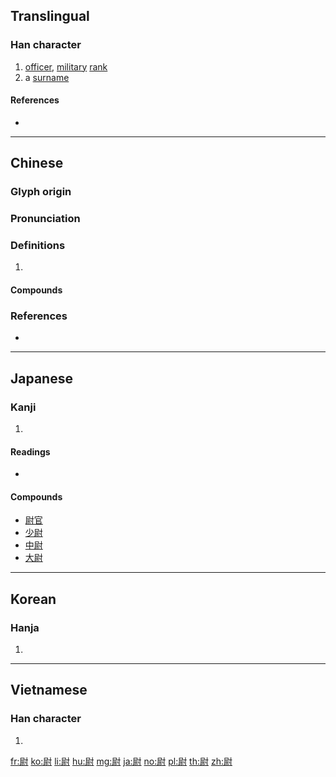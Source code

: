 {{character info/new}}
==Translingual==

===Han character===
{{Han char|rn=41|rad=寸|as=08|sn=11|four=74200|canj=SFDI|ids=⿰⿸尸示寸}}

# [[officer]], [[military]] [[rank]]
# a [[surname]]

====References====
* {{Han ref|kx=0295.050|dkj=07440|dj=0584.020|hdz=10508.050|uh=5C09|ud=23561|bh=B14C|bd=45388}}

----

==Chinese==
{{zh-forms}}

===Glyph origin===
{{Han etym}}

===Pronunciation===
{{zh-pron
|m=wèi
|c=wai3,wat1
|mn=ùi
|mc=y
|oc=y
|cat=
}}
{{zh-attn-split}}

===Definitions===
{{zh-hanzi}}

# {{rfdef|zh}}

====Compounds====
{{zh-der|尉官|女校尉|司隸校尉|准尉|上尉|太尉|廷尉|少尉|尉遲|中尉|摸金校尉|灞陵醉尉|灞陵尉|步兵校尉|校尉|駙馬都尉|霸陵尉|霸陵醉尉|關都尉|門神戶尉|醉尉|郡尉|縣尉|衛尉}}

===References===
* {{R:yue:mfccd}}
----

==Japanese==

===Kanji===
{{ja-kanji|grade=c|rs=寸08}}

# {{defn|lang=ja|sort=寸08}}

====Readings====
* {{ja-readings|goon=[[い]] (i), [[うち]] (uchi)|kanon=[[い]] (i), [[うつ]] (utsu)|kun=[[おさえる]] (osaeru), [[やすんじる]] (yasunjiru), [[じょう]] (jō)}}

====Compounds====
* [[尉官]]
* [[少尉]]
* [[中尉]]
* [[大尉]]

----

==Korean==

===Hanja===
{{ko-hanja|hangeul=[[위]]; [[울]]|rv=wi, ul|mr=wi, ul}}

# {{defn|lang=ko|sort=寸08}}

----

==Vietnamese==

===Han character===
{{vi-readings|rs=寸08| hanviet = úy}}

# {{defn|lang=vi|sort=寸08}}

[[fr:尉]]
[[ko:尉]]
[[li:尉]]
[[hu:尉]]
[[mg:尉]]
[[ja:尉]]
[[no:尉]]
[[pl:尉]]
[[th:尉]]
[[zh:尉]]